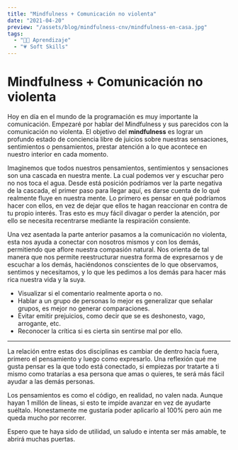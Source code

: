 ```yaml
---
title: "Mindfulness + Comunicación no violenta"
date: "2021-04-20"
preview: "/assets/blog/mindfulness-cnv/mindfulness-en-casa.jpg"
tags:
  - "👨‍💻 Aprendizaje"
  - "💗 Soft Skills"
---
```


# Mindfulness + Comunicación no violenta

Hoy en día en el mundo de la programación es muy importante la comunicación.
Empezaré por hablar del Mindfulness y sus parecidos con la comunicación no
violenta. El objetivo del **mindfulness** es lograr un profundo estado de
conciencia libre de juicios sobre nuestras sensaciones, sentimientos o
pensamientos, prestar atención a lo que acontece en nuestro interior en cada
momento.

Imaginemos que todos nuestros pensamientos, sentimientos y sensaciones son una
cascada en nuestra mente. La cual podemos ver y escuchar pero no nos toca el
agua. Desde está posición podríamos ver la parte negativa de la cascada, el
primer paso para llegar aquí, es darse cuenta de lo qué realmente fluye en
nuestra mente. Lo primero es pensar en qué podríamos hacer con ellos, en vez de
dejar que ellos te hagan reaccionar en contra de tu propio interés. Tras esto es
muy fácil divagar o perder la atención, por ello se necesita recentrarse
mediante la respiración consiente.

Una vez asentada la parte anterior pasamos a la comunicación no violenta, esta
nos ayuda a conectar con nosotros mismos y con los demás, permitiendo que aflore
nuestra compasión natural. Nos orienta de tal manera que nos permite
reestructurar nuestra forma de expresarnos y de escuchar a los demás,
haciéndonos conscientes de lo que observamos, sentimos y necesitamos, y lo que
les pedimos a los demás para hacer más rica nuestra vida y la suya.

- Visualizar si el comentario realmente aporta o no.
- Hablar a un grupo de personas lo mejor es generalizar que señalar grupos, es
  mejor no generar comparaciones.
- Evitar emitir prejuicios, como decir que se es deshonesto, vago, arrogante,
  etc.
- Reconocer la crítica si es cierta sin sentirse mal por ello.

---

La relación entre estas dos disciplinas es cambiar de dentro hacia fuera,
primero el pensamiento y luego como expresarlo. Una reflexión qué me gusta
pensar es la que todo está conectado, si empiezas por tratarte a ti mismo como
tratarías a esa persona que amas o quieres, te será más fácil ayudar a las demás
personas.

Los pensamientos es como el código, en realidad, no valen nada. Aunque hayan 1
millón de líneas, si esto te impide avanzar en vez de ayudarte suéltalo.
Honestamente me gustaría poder aplicarlo al 100% pero aún me queda mucho por
recorrer.

Espero que te haya sido de utilidad, un saludo e intenta ser más amable, te
abrirá muchas puertas.
